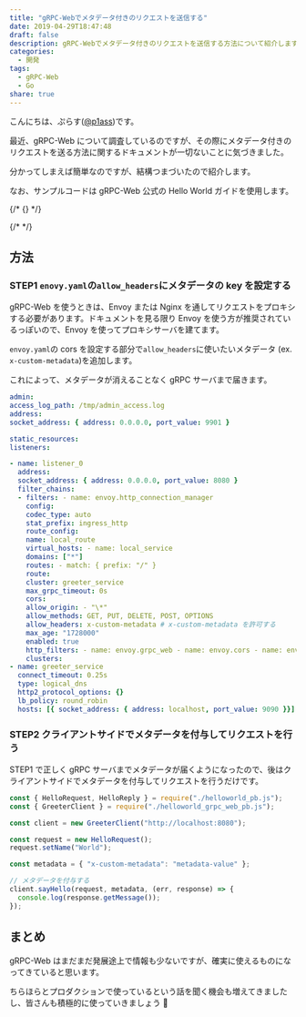 ```yaml
---
title: "gRPC-Webでメタデータ付きのリクエストを送信する"
date: 2019-04-29T18:47:48
draft: false
description: gRPC-Webでメタデータ付きのリクエストを送信する方法について紹介します。
categories:
  - 開発
tags:
  - gRPC-Web
  - Go
share: true
---
```


こんにちは、ぷらす([@p1ass](https://twitter.com/p1ass))です。

最近、gRPC-Web について調査しているのですが、その際にメタデータ付きのリクエストを送る方法に関するドキュメントが一切ないことに気づきました。

分かってしまえば簡単なのですが、結構つまづいたので紹介します。

なお、サンプルコードは gRPC-Web 公式の Hello World ガイドを使用します。

{/* {<ex-link url="https://github.com/grpc/grpc-web/tree/master/net/grpc/gateway/examples/helloworld" >} */}

{/* <!--more--> */}

## 方法

### STEP1 `enovy.yaml`の`allow_headers`にメタデータの key を設定する

gRPC-Web を使うときは、Envoy または Nginx を通してリクエストをプロキシする必要があります。ドキュメントを見る限り Envoy を使う方が推奨されているっぽいので、Envoy を使ってプロキシサーバを建てます。

`envoy.yaml`の cors を設定する部分で`allow_headers`に使いたいメタデータ (ex. `x-custom-metadata`)を追加します。

これによって、メタデータが消えることなく gRPC サーバまで届きます。

```yaml
admin:
access_log_path: /tmp/admin_access.log
address:
socket_address: { address: 0.0.0.0, port_value: 9901 }

static_resources:
listeners:

- name: listener_0
  address:
  socket_address: { address: 0.0.0.0, port_value: 8080 }
  filter_chains:
  - filters: - name: envoy.http_connection_manager
    config:
    codec_type: auto
    stat_prefix: ingress_http
    route_config:
    name: local_route
    virtual_hosts: - name: local_service
    domains: ["*"]
    routes: - match: { prefix: "/" }
    route:
    cluster: greeter_service
    max_grpc_timeout: 0s
    cors:
    allow_origin: - "\*"
    allow_methods: GET, PUT, DELETE, POST, OPTIONS
    allow_headers: x-custom-metadata # x-custom-metadata を許可する
    max_age: "1728000"
    enabled: true
    http_filters: - name: envoy.grpc_web - name: envoy.cors - name: envoy.router
    clusters:
- name: greeter_service
  connect_timeout: 0.25s
  type: logical_dns
  http2_protocol_options: {}
  lb_policy: round_robin
  hosts: [{ socket_address: { address: localhost, port_value: 9090 }}]
```

### STEP2 クライアントサイドでメタデータを付与してリクエストを行う

STEP1 で正しく gRPC サーバまでメタデータが届くようになったので、後はクライアントサイドでメタデータを付与してリクエストを行うだけです。

```javascript
const { HelloRequest, HelloReply } = require("./helloworld_pb.js");
const { GreeterClient } = require("./helloworld_grpc_web_pb.js");

const client = new GreeterClient("http://localhost:8080");

const request = new HelloRequest();
request.setName("World");

const metadata = { "x-custom-metadata": "metadata-value" };

// メタデータを付与する
client.sayHello(request, metadata, (err, response) => {
  console.log(response.getMessage());
});
```

## まとめ

gRPC-Web はまだまだ発展途上で情報も少ないですが、確実に使えるものになってきていると思います。

ちらほらとプロダクションで使っているという話を聞く機会も増えてきましたし、皆さんも積極的に使っていきましょう 💪
